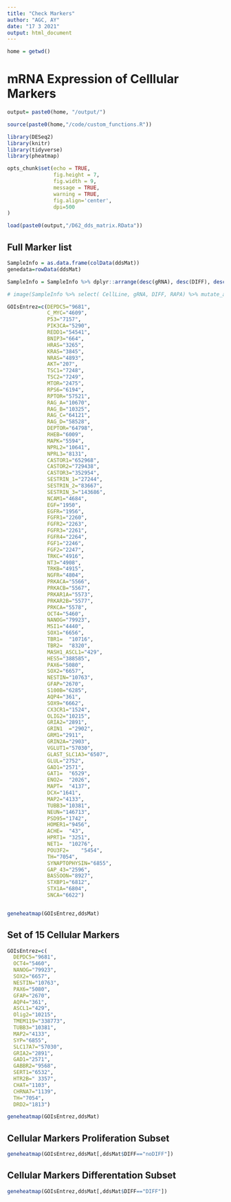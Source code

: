 ```yaml
---
title: "Check Markers"
author: "AGC, AY"
date: "17 3 2021"
output: html_document
---
```



```r
home = getwd()
```

# mRNA Expression of Celllular Markers 

```r
output= paste0(home, "/output/")

source(paste0(home,"/code/custom_functions.R"))

library(DESeq2)
library(knitr)
library(tidyverse)
library(pheatmap)

opts_chunk$set(echo = TRUE, 
               fig.height = 7, 
               fig.width = 9, 
               message = TRUE,
               warning = TRUE,
               fig.align='center',
               dpi=500
)


```

```r

load(paste0(output,"/D62_dds_matrix.RData"))

```


## Full Marker list 

```r

SampleInfo = as.data.frame(colData(ddsMat))
genedata=rowData(ddsMat)

SampleInfo = SampleInfo %>% dplyr::arrange(desc(gRNA), desc(DIFF), desc(RAPA))

# image(SampleInfo %>% select( CellLine, gRNA, DIFF, RAPA) %>% mutate_all(as.numeric) %>% as.matrix)

GOIsEntrez=c(DEPDC5="9681",
             C_MYC="4609",
             P53="7157",
             PIK3CA="5290",
             REDD1="54541",
             BNIP3="664",
             HRAS="3265",
             KRAS="3845",
             NRAS="4893",
             AKT="207",
             TSC1="7248",
             TSC2="7249",
             MTOR="2475",
             RPS6="6194",
             RPTOR="57521",
             RAG_A="10670",
             RAG_B="10325",
             RAG_C="64121",
             RAG_D="58528",
             DEPTOR="64798",
             RHEB="6009",
             MAPK="5594",
             NPRL2="10641",
             NPRL3="8131",
             CASTOR1="652968",
             CASTOR2="729438",
             CASTOR3="352954",
             SESTRIN_1="27244",
             SESTRIN_2="83667",
             SESTRIN_3="143686",
             NCAM1="4684",
             EGF="1950",
             EGFR="1956",
             FGFR1="2260",
             FGFR2="2263",
             FGFR3="2261",
             FGFR4="2264",
             FGF1="2246",
             FGF2="2247",
             TRKC="4916",
             NT3="4908",
             TRKB="4915",
             NGFR="4804",
             PRKACA="5566",
             PRKACB="5567",
             PRKAR1A="5573",
             PRKAR2B="5577",
             PRKCA="5578",
             OCT4="5460",
             NANOG="79923",
             MSI1="4440",
             SOX1="6656",
             TBR1=	"10716",
             TBR2=	"8320",
             MASH1_ASCL1="429",
             HES5="388585",
             PAX6="5080",
             SOX2="6657",
             NESTIN="10763",
             GFAP="2670",
             S100B="6285",
             AQP4="361",
             SOX9="6662",
             CX3CR1="1524",
             OLIG2="10215",
             GRIA2="2891",
             GRIN1	="2902",
             GRM1="2911",
             GRIN2A="2903",
             VGLUT1="57030",
             GLAST_SLC1A3="6507",
             GLUL="2752",
             GAD1="2571",	
             GAT1=	"6529",	
             ENO2=	"2026",	
             MAPT=	"4137",	
             DCX="1641",
             MAP2="4133",
             TUBB3="10381",
             NEUN="146713",
             PSD95="1742",
             HOMER1="9456",
             ACHE=	"43",
             HPRT1=	"3251",
             NET1=	"10276",
             POU3F2=	"5454",
             TH="7054",
             SYNAPTOPHYSIN="6855",
             GAP_43="2596",
             BASSOON="8927",
             STXBP1="6812",
             STX1A="6804",
             SNCA="6622")


geneheatmap(GOIsEntrez,ddsMat)

```

## Set of 15 Cellular Markers

```r

GOIsEntrez=c(
  DEPDC5="9681",
  OCT4="5460",
  NANOG="79923",
  SOX2="6657",
  NESTIN="10763",
  PAX6="5080",
  GFAP="2670",
  AQP4="361",
  ASCL1="429",
  Olig2="10215",
  TMEM119="338773",
  TUBB3="10381",
  MAP2="4133",
  SYP="6855",
  SLC17A7="57030",
  GRIA2="2891",
  GAD1="2571",
  GABBR2="9568",
  SERT1="6532",
  HTR2B=" 3357",
  CHAT="1103",
  CHRNA7="1139",
  TH="7054",
  DRD2="1813")

geneheatmap(GOIsEntrez,ddsMat)
```


## Cellular Markers Proliferation Subset

```r

geneheatmap(GOIsEntrez,ddsMat[,ddsMat$DIFF=="noDIFF"])

```


## Cellular Markers Differentation Subset

```r

geneheatmap(GOIsEntrez,ddsMat[,ddsMat$DIFF=="DIFF"])

```




